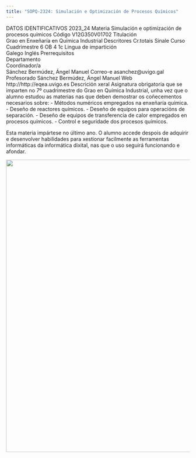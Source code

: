 ```yaml
---
title: "SOPQ-2324: Simulación e Optimización de Procesos Químicos"
---
```

DATOS IDENTIFICATIVOS	2023_24
Materia	Simulación e optimización de procesos químicos	Código	V12G350V01702
Titulación	
Grao en Enxeñaría en Química Industrial
Descritores	Cr.totais	Sinale	Curso	Cuadrimestre
6	OB	4	1c
Lingua de impartición	
Galego
Inglés
Prerrequisitos	
Departamento	
Coordinador/a	
Sánchez Bermúdez, Ángel Manuel
Correo-e	asanchez@uvigo.gal
Profesorado	
Sánchez Bermúdez, Ángel Manuel
Web	http://http://eqea.uvigo.es
Descrición xeral	Asignatura obrigatoria que se imparten no 7º cuadrimestre do Grao en Química Industrial, unha vez que o alumno estudou as materias nas que deben demostrar os coñecementos necesarios sobre:
- Métodos numéricos empregados na enxeñaría química.
- Deseño de reactores químicos.
- Deseño de equipos para operacións de separación.
- Deseño de equipos de transferencia de calor empregados en procesos químicos.
- Control e seguridade dos procesos químicos.

Esta materia impártese no último ano. O alumno accede despois de adquirir e desenvolver habilidades para xestionar facilmente as ferramentas informáticas da informática dixital, nas que o uso seguirá funcionando e afondar.

![](./imaxes/50228974867_a810331216_o.png){fig-alt="" width="800"}
